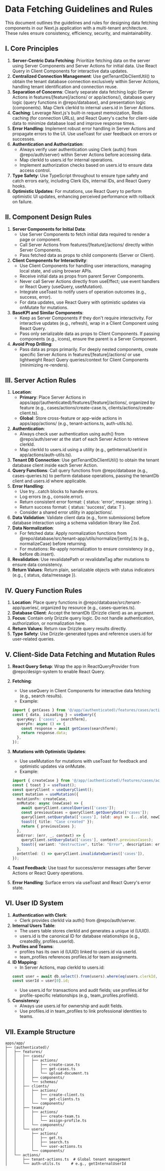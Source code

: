 # Data Fetching Guidelines and Rules

This document outlines the guidelines and rules for designing data fetching components in our Next.js application with a multi-tenant architecture. These rules ensure consistency, efficiency, security, and maintainability.

## I. Core Principles

1. **Server-Centric Data Fetching**: Prioritize fetching data on the server using Server Components and Server Actions for initial data. Use React Query in Client Components for interactive data updates.
2. **Centralized Connection Management**: Use getTenantDbClientUtil() to obtain the tenant database connection exclusively within Server Actions, handling tenant identification and connection reuse.
3. **Separation of Concerns**: Clearly separate data fetching logic (Server Actions in features/[feature]/actions/ or app/actions/), database query logic (query functions in @repo/database), and presentation logic (components). Map Clerk clerkId to internal users.id in Server Actions.
4. **Caching**: Leverage Next.js's built-in request memoization, Redis caching (for connection URLs), and React Query's cache for client-side data to minimize database load and improve response times.
5. **Error Handling**: Implement robust error handling in Server Actions and propagate errors to the UI. Use useToast for user feedback on errors or successes.
6. **Authentication and Authorization**:
   - Always verify user authentication using Clerk (auth() from @repo/auth/server) within Server Actions before accessing data.
   - Map clerkId to users.id for internal operations.
   - Implement authorization checks based on users.id to ensure data access control.
7. **Type Safety**: Use TypeScript throughout to ensure type safety and catch errors early, including Clerk IDs, internal IDs, and React Query hooks.
8. **Optimistic Updates**: For mutations, use React Query to perform optimistic UI updates, enhancing perceived performance with rollback on failure.

## II. Component Design Rules

1. **Server Components for Initial Data**:
   - Use Server Components to fetch initial data required to render a page or component.
   - Call Server Actions from features/[feature]/actions/ directly within Server Components.
   - Pass fetched data as props to child components (Server or Client).
2. **Client Components for Interactivity**:
   - Use Client Components for handling user interactions, managing local state, and using browser APIs.
   - Receive initial data as props from parent Server Components.
   - Never call Server Actions directly from useEffect; use event handlers or React Query (useQuery, useMutation).
   - Integrate useToast to notify users of operation outcomes (e.g., success, error).
   - For data updates, use React Query with optimistic updates via onMutate for mutations.
3. **BaseKPI and Similar Components**:
   - Keep as Server Components if they don't require interactivity. For interactive updates (e.g., refresh), wrap in a Client Component using React Query.
   - Pass only serializable data as props to Client Components. If passing components (e.g., icons), ensure the parent is a Server Component.
4. **Avoid Prop Drilling**:
   - Pass data as props primarily. For deeply nested components, create specific Server Actions in features/[feature]/actions/ or use lightweight React Query queries/context for Client Components (minimizing re-renders).

## III. Server Action Rules

1. **Location**:
   - **Primary**: Place Server Actions in apps/app/(authenticated)/features/[feature]/actions/, organized by feature (e.g., cases/actions/create-case.ts, clients/actions/create-client.ts).
   - **Global**: Store cross-feature or app-wide actions in apps/app/actions/ (e.g., tenant-actions.ts, auth-utils.ts).
2. **Authentication**:
   - Always check user authentication using auth() from @repo/auth/server at the start of each Server Action to retrieve clerkId.
   - Map clerkId to users.id using a utility (e.g., getInternalUserId in app/actions/auth-utils.ts).
3. **Tenant DB Connection**: Use getTenantDbClientUtil() to obtain the tenant database client inside each Server Action.
4. **Query Functions**: Call query functions from @repo/database (e.g., cases-queries.ts) to perform database operations, passing the tenantDb client and users.id where applicable.
5. **Error Handling**:
   - Use try...catch blocks to handle errors.
   - Log errors (e.g., console.error).
   - Return consistent error format: { status: 'error', message: string }.
   - Return success format: { status: 'success', data: T }.
   - Consider a shared error utility in app/actions/.
6. **Data Validation**: Validate client data (e.g., form submissions) before database interaction using a schema validation library like Zod.
7. **Data Normalization**:
   - For fetched data: Apply normalization functions from @repo/database/src/tenant-app/utils/normalize/[entity].ts (e.g., normalizeCase) before returning.
   - For mutations: Re-apply normalization to ensure consistency (e.g., before db.insert).
8. **Revalidation**: Use revalidatePath or revalidateTag after mutations to ensure data consistency.
9. **Return Values**: Return plain, serializable objects with status indicators (e.g., { status, data/message }).

## IV. Query Function Rules

1. **Location**: Place query functions in @repo/database/src/tenant-app/queries/, organized by resource (e.g., cases-queries.ts).
2. **Database Client**: Accept the tenantDb (Drizzle client) as an argument.
3. **Focus**: Contain only Drizzle query logic. Do not handle authentication, authorization, or normalization here.
4. **Return Values**: Return raw Drizzle query results directly.
5. **Type Safety**: Use Drizzle-generated types and reference users.id for user-related queries.

## V. Client-Side Data Fetching and Mutation Rules

1. **React Query Setup**: Wrap the app in ReactQueryProvider from @repo/design-system to enable React Query.
2. **Fetching**:
   - Use useQuery in Client Components for interactive data fetching (e.g., search results).
   - Example:
   ```typescript
   import { getCases } from '@/app/(authenticated)/features/cases/actions/get-cases';
   const { data, isLoading } = useQuery({
     queryKey: ['cases', searchTerm],
     queryFn: async () => {
       const response = await getCases(searchTerm);
       return response.data;
     },
   });
   ```

3. **Mutations with Optimistic Updates**:
   - Use useMutation for mutations with useToast for feedback and optimistic updates via onMutate.
   - Example:
   ```typescript
   import { createCase } from '@/app/(authenticated)/features/cases/actions/create-case';
   const { toast } = useToast();
   const queryClient = useQueryClient();
   const mutation = useMutation({
     mutationFn: createCase,
     onMutate: async (newCase) => {
       await queryClient.cancelQueries(['cases']);
       const previousCases = queryClient.getQueryData(['cases']);
       queryClient.setQueryData(['cases'], (old: any) => [...old, newCase]);
       toast({ title: "Case created" });
       return { previousCases };
     },
     onError: (err, _, context) => {
       queryClient.setQueryData(['cases'], context?.previousCases);
       toast({ variant: "destructive", title: "Error", description: err.message });
     },
     onSettled: () => queryClient.invalidateQueries(['cases']),
   });
   ```
4. **Toast Feedback**: Use toast for success/error messages after Server Actions or React Query operations.
5. **Error Handling**: Surface errors via useToast and React Query's error state.

## VI. User ID System

1. **Authentication with Clerk**:
   - Clerk provides clerkId via auth() from @repo/auth/server.
2. **Internal Users Table**:
   - The users table stores clerkId and generates a unique id (UUID).
   - users.id is the canonical ID for database relationships (e.g., createdBy, profiles.userId).
3. **Profiles and Teams**:
   - profiles has its own id (UUID) linked to users.id via userId.
   - team_profiles references profiles.id for team assignments.
4. **ID Mapping**:
   - In Server Actions, map clerkId to users.id:
   ```typescript
   const user = await db.select().from(users).where(eq(users.clerkId, clerkId)).limit(1);
   const userId = user[0].id;
   ```
   - Use users.id for transactions and audit fields; use profiles.id for profile-specific relationships (e.g., team_profiles.profileId).
5. **Consistency**:
   - Always use users.id for ownership and audit fields.
   - Use profiles.id in team_profiles to link professional identities to teams.

## VII. Example Structure
```
apps/app/
├── (authenticated)/
│   ├── features/
│   │   ├── cases/
│   │   │   ├── actions/
│   │   │   │   ├── create-case.ts
│   │   │   │   ├── get-cases.ts
│   │   │   │   └── upload-document.ts
│   │   │   ├── components/
│   │   │   └── schemas/
│   │   ├── clients/
│   │   │   ├── actions/
│   │   │   │   ├── create-client.ts
│   │   │   │   └── get-clients.ts
│   │   │   └── components/
│   │   ├── teams/
│   │   │   ├── actions/
│   │   │   │   ├── create-team.ts
│   │   │   │   └── assign-profile.ts
│   │   │   └── components/
│   │   └── users/
│   │       ├── actions/
│   │       │   ├── get.ts
│   │       │   ├── search.ts
│   │       │   └── user-actions.ts
│   │       └── components/
│   └── actions/
│       ├── tenant-actions.ts  # Global tenant management
│       └── auth-utils.ts     # e.g., getInternalUserId
```
